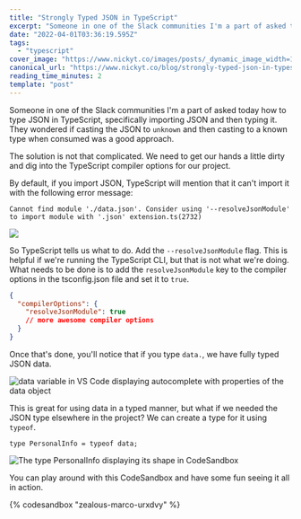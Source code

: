 ```yaml
---
title: "Strongly Typed JSON in TypeScript"
excerpt: "Someone in one of the Slack communities I'm a part of asked today how to type JSON in TypeScript,..."
date: "2022-04-01T03:36:19.595Z"
tags:
  - "typescript"
cover_image: "https://www.nickyt.co/images/posts/_dynamic_image_width=1000,height=420,fit=cover,gravity=auto,format=auto_https%3A%2F%2Fdev-to-uploads.s3.amazonaws.com%2Fuploads%2Farticles%2F7sjay11pqa91it8euj0l.png"
canonical_url: "https://www.nickyt.co/blog/strongly-typed-json-in-typescript-5gb2/"
reading_time_minutes: 2
template: "post"
---
```


Someone in one of the Slack communities I'm a part of asked today how to type JSON in TypeScript, specifically importing JSON and then typing it. They wondered if casting the JSON to `unknown` and then casting to a known type when consumed was a good approach.

The solution is not that complicated. We need to get our hands a little dirty and dig into the TypeScript compiler options for our project.

By default, if you import JSON, TypeScript will mention that it can't import it with the following error message:

`Cannot find module './data.json'. Consider using '--resolveJsonModule' to import module with '.json' extension.ts(2732)`

![](https://www.nickyt.co/images/posts/_uploads_articles_s5csqewe14a9n4kr523d.png)

So TypeScript tells us what to do. Add the `--resolveJsonModule` flag. This is helpful if we're running the TypeScript CLI, but that is not what we're doing. What needs to be done is to add the `resolveJsonModule` key to the compiler options in the tsconfig.json file and set it to `true`.

```json
{
  "compilerOptions": {
    "resolveJsonModule": true
    // more awesome compiler options
  }
}
```

Once that's done, you'll notice that if you type `data.`, we have fully typed JSON data.

![data variable in VS Code displaying autocomplete with properties of the data object](https://www.nickyt.co/images/posts/_uploads_articles_w5o2nxl0hik2gwhpy6m1.png)

This is great for using data in a typed manner, but what if we needed the JSON type elsewhere in the project? We can create a type for it using `typeof`.

`type PersonalInfo = typeof data;`

![The type PersonalInfo displaying its shape in CodeSandbox](https://www.nickyt.co/images/posts/_uploads_articles_g5sbz0a6386yfgwz7376.png)

You can play around with this CodeSandbox and have some fun seeing it all in action.

{% codesandbox "zealous-marco-urxdvy" %}
